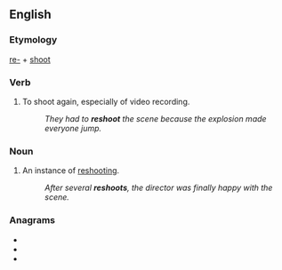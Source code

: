 ==English==

===Etymology===
[[re-]] + [[shoot]]

===Verb===
{{en-verb|reshoots|reshooting|reshot}}
# To shoot again, especially of video recording.
#: ''They had to '''reshoot''' the scene because the explosion made everyone jump.''

===Noun===
{{en-noun}}

# An instance of [[reshooting]].
#: ''After several '''reshoots''', the director was finally happy with the scene.''

===Anagrams===
* {{l|en|hooters}}
* {{l|en|shooter}}
* {{l|en|soother}}